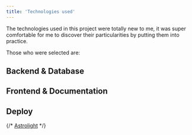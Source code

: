 ```yaml
---
title: 'Technologies used'
---
```



The technologies used in this project were totally new to me, it was super comfortable for me to discover their particularities by putting them into practice.

Those who were selected are: 

## Backend & Database
<Backend />

## Frontend & Documentation
<Documentation />

## Deploy
<Deploy />

{/* [Astrolight](https://img.shields.io/badge/Astrolight-1.0.0-ff69b4) */}